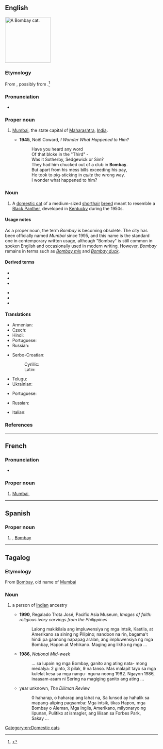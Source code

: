 ==English==
[[File:Bombay Cat - Head.jpg|thumb|right|150px|A Bombay cat.]]
{{wikipedia|Bombay cat}}
{{commonscat|Bombay Cat}}

===Etymology===
From {{der|en|pt|Bombaim}}, possibly from {{der|en|mr|मुंबादेवी||goddess Mumba}}.<ref>{{R:Online_Etymology_Dictionary}}</ref> {{attention|en|check Marathi}}

===Pronunciation===
* {{rhymes|eɪ|lang=en}}

===Proper noun===
{{en-proper noun}}

# {{lb|en|dated}} [[Mumbai]], the state capital of [[Maharashtra]], [[India]].
#* '''1945''', Noël Coward, ''I Wonder What Happened to Him?''
#*: Have you heard any word<br>Of that bloke in the "Third" -<br>Was it Sotherby, Sedgewick or Sim?<br>They had him chucked out of a club in '''Bombay'''.<br>But apart from his mess bills exceeding his pay,<br>He took to pig-sticking in ''quite'' the wrong way.<br>I wonder what happened to him?

===Noun===
{{en-noun}}

# A [[domestic cat]] of a medium-sized [[shorthair]] [[breed]] meant to resemble a [[panther|Black Panther]], developed in [[Kentucky]] during the 1950s.

====Usage notes====
As a proper noun, the term ''Bombay'' is becoming obsolete. The city has been officially named ''Mumbai'' since 1995, and this name is the standard one in contemporary written usage, although "Bombay" is still common in spoken English and occasionally used in modern writing. However, ''Bombay'' remains in terms such as ''[[Bombay mix]]'' and ''[[Bombay duck]]''.

====Derived terms====
{{der-top}}
* {{l|en|Bollywood}}
* {{l|en|Bombay cat}}
* {{l|en|Bombay chicken}}
{{der-mid}}
* {{l|en|Bombay duck}}
* {{l|en|Bombay mix}}
* {{l|en|Bombay potatoes}}
{{der-bottom}}

====Translations====
{{trans-top-also|former name of Mumbai|Mumbai}}
* Armenian: {{t|hy|Բոմբեյ}}
* Czech: {{t+|cs|Bombaj|f}}
* Hindi: {{t+|hi|बम्बई|m|tr=bambaii|sc=Deva}}
* Portuguese: {{t|pt|Bombaim}}
* Russian: {{t+|ru|Бомбе́й|m}}
{{trans-mid}}
* Serbo-Croatian:
*: Cyrillic: {{t|sh|Бомбај|m}}
*: Latin: {{t|sh|Bombaj|m}}
* Telugu: {{t+|te|బొంబాయి}}
* Ukrainian: {{t|uk|Бомбей}}
{{trans-bottom}}

{{trans-see|Mumbai}}

{{trans-top|cat}}
* Portuguese: {{t|pt|bombaim|m}}
{{trans-mid}}
* Russian: {{t|ru|Бомбе́йская ко́шка|f}}
{{trans-bottom}}

{{checktrans-top}}
* Italian: {{t-check|it|gatto Bombay}}
{{trans-mid}}
{{trans-bottom}}

===References===
<references/>

[[Category:en:Domestic cats]]

----

==French==
{{wikipedia|lang=fr}}

===Pronunciation===
* {{IPA|/bɔ̃.bɛ/|lang=fr}}

===Proper noun===
{{fr-proper noun}}

# [[Mumbai]], {{l|en|Bombay}}

----

==Spanish==
{{wikipedia|lang=es}}

===Proper noun===
{{es-proper noun|m}}

# {{l|en|Mumbai}}, [[Bombay]]
----
==Tagalog==
===Etymology===
From [[Bombay]], old name of [[Mumbai]]
===Noun===
{{head|tl|noun|cat2=ethnic slurs}}
#{{lb|tl|usually|_|pejorative|derogatory}} a person of [[Indian]] ancestry
#* '''1990''', Regalado Trota José, Pacific Asia Museum, ''Images of faith: religious ivory carvings from the Philippines''
#*: Lalong makikilala ang impluwensiya ng mga Intsik, Kastila, at Amerikano sa  sining ng Pilipino; nandoon na rin, bagama&#39;t hindi pa gaanong napapag aralan,  ang impluwensiya ng mga Bombay, Hapon at Mehikano. Maging ang likha ng  mga&nbsp;...
#* '''1986''', ''National Mid-week''
#*: ... sa lupain ng mga Bombay, ganito ang ating nata- mong medalya: 2 ginto, 3  pilak, 9 na tanso. Mas malapit tayo sa mga kulelat kesa sa mga nangu- nguna  noong 1982. Ngayon 1986, inaasam-asam ni Sering na magiging ganito ang  ating&nbsp;...
#* year unknown, ''The Diliman Review''
#*: 0 haharap, o haharap ang lahat na, Sa lunsod ay hahalik sa mapang-aliping  pagsamba: Mga intsik, tikas Hapon, mga Bombay o Aleman, Mga Inglis,  Amerikano, milyonaryo ng lipunan, Pulitiko at ismagler, ang lilisan sa Forbes  Park, Sakay&nbsp;...